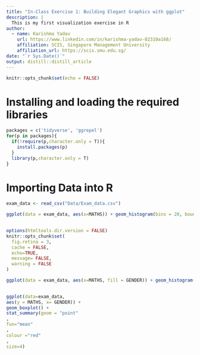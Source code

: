 ```yaml
---
title: "In-Class Exercise 1: Building Elegant Graphics with ggplot"
description: |
  This is my first visualization exercise in R 
author:
  - name: Karishma Yadav 
    url: https://www.linkedin.com/in/karishma-yadav-02310a168/
    affiliation: SCIS, Singapore Management University
    affiliation_url: https://scis.smu.edu.sg/
date: "`r Sys.Date()`"
output: distill::distill_article
---
```


```r
knitr::opts_chunk$set(echo = FALSE)
```

# Installing and loading the required libraries

```r
packages = c('tidyverse', 'ggrepel')
for(p in packages){
  if(!require(p,character.only = T)){
    install.packages(p)
  }
  library(p,character.only = T)
}
```

# Importing Data into R
```r
exam_data <- read_csv("Data/Exam_data.csv")
```
```r
ggplot(data = exam_data, aes(x=MATHS)) + geom_histogram(bins = 20, boundary = 100, color = 'black', fill = 'light blue') + ggtitle("Distribution of Maths Scores")
                                                    
```
```r
options(htmltools.dir.version = FALSE)
knitr::opts_chunk$set(
  fig.retina = 3,
  cache = FALSE,
  echo=TRUE,
  message= FALSE,
  warning = FALSE
)
```
```r
ggplot(data = exam_data, aes(x=MATHS, fill = GENDER)) + geom_histogram(bins = 20, boundary = 100, color = 'grey30')
                                                    
```
```r
ggplot(data=exam_data,
aes(y = MATHS, x= GENDER)) +
geom_boxplot() +
stat_summary(geom = "point"
,
fun="mean"
,
colour ="red"
,
size=4)
```